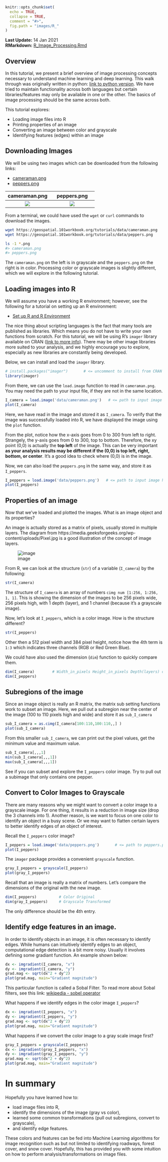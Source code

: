 ```r
knitr::opts_chunk$set(
  echo = TRUE,
  collapse = TRUE,
  comment = "#>",
  fig.path = "images/R_"
)
```

<!-- Ignore this, skip to Overview
---
title: Image Processing Fundamentals
layout: single
author: Jennifer Chang
author_profile: true
header:
  overlay_color: "444444"
  overlay_image: /assets/images/margaret-weir-GZyjbLNOaFg-unsplash_dark.jpg
---
-->

**Last Update:** 14 Jan 2021 <br />
**RMarkdown:** [R_Image_Processing.Rmd](https://geospatial.101workbook.org/tutorials/R_Image_Processing.Rmd)

## Overview

In this tutorial, we present a brief overview of image processing concepts necessary to understand machine learning and deep learning. This walk through was originally  written in python: [link to python version](https://geospatial.101workbook.org/Workshops/Tutorial1_Image_Processing_Essentials_Boucheron.html). We have tried to maintain functionality across both languages but certain libraries/features may only be available in one or the other. The basics of image processing should be the same across both.

This tutorial explores:

* Loading image files into R
* Printing properties of an image
* Converting an image between color and grayscale
* Identifying features (edges) within an image

## Downloading Images

<!-- TODO: replace these with landsat images. This should be a geospatial tutorial. --> 

We will be using two images which can be downloaded from the following links:

* [cameraman.png](https://geospatial.101workbook.org/Workshops/Tutorial1_Image_Processing_Essentials_Boucheron.html)
* [peppers.png]()

cameraman.png|peppers.png            
:-------------------------:|:-------------------------:
<img src="https://geospatial.101workbook.org/tutorials/data/cameraman.png">   | <img src="https://geospatial.101workbook.org/tutorials/data/peppers.png">

From a terminal, we could have used the `wget` or `curl` commands to download the images.

```bash
wget https://geospatial.101workbook.org/tutorials/data/cameraman.png
wget https://geospatial.101workbook.org/tutorials/data/peppers.png

ls -1 *.png
#> cameraman.png
#> peppers.png
```

The `cameraman.png` on the left is in grayscale and the `peppers.png` on the right is in color. Processing color or grayscale images is slightly different, which we will explore in the following tutorial.

## Loading images into R

We will assume you have a working R environment; however, see the following for a tutorial on setting up an R environment:

* [Set up R and R Environment](https://bioinformaticsworkbook.org/dataWrangling/R/r-setup.html#gsc.tab=0)

The nice thing about scripting languages is the fact that many tools are published as libraries. Which means you do not have to write your own functions from scratch. 
For this tutorial, we will be using R's `imager` library available on CRAN ([link to more info](http://dahtah.github.io/imager/)). There may be other image libraries more suited to your analysis, and we highly encourage you to explore, especially as new libraries are constantly being developed. 

Below, we can install and load the `imager` library.

```r
# install.packages("imager")       # <= uncomment to install from CRAN
library(imager)
```

From there, we can use the `load.image` function to read in `cameraman.png`. You may need the path to your input file, if they are not in the same location.

```r
I_camera = load.image('data/cameraman.png')   # <= path to input image here
plot(I_camera)
```

Here, we have read in the image and stored it as `I_camera`. To verify that the image was successfully loaded into R, we have displayed the image using the `plot` function.

From the plot, notice how the x-axis goes from 0 to 300 from left to right. Strangely, the y-axis goes from 0 to 300, top to bottom. Therefore, the xy point (0,0) is actually the **top left** of the image. This can be very important **as your analysis results may be different if the (0,0) is top left, right, bottom, or center**. It's a good idea to check where (0,0) is in the image.

Now, we can also load the `peppers.png` in the same way, and store it as  `I_peppers`.

```r
I_peppers = load.image('data/peppers.png')   # <= path to input image here
plot(I_peppers)
```

## Properties of an image

Now that we've loaded and plotted the images. What is an image object and its properties? 

An image is actually stored as a matrix of pixels, usually stored in multiple layers. The diagram from https://media.geeksforgeeks.org/wp-content/uploads/Pixel.jpg is a good illustration of the concept of image layers.

![image](https://media.geeksforgeeks.org/wp-content/uploads/Pixel.jpg)

From R, we can look at the structure (`str`) of a variable (`I_camera`) by the following:

```r
str(I_camera)
```

The structure of `I_camera` is an array of numbers `cimg num [1:256, 1:256, 1, 1]`. This is showing the dimension of the images to be 256 pixels wide, 256 pixels high, with 1 depth (layer), and 1 channel (because it's a grayscale image).

Now, let's look at `I_peppers`, which is a color image. How is the structure different?

```r
str(I_peppers)
```

Other then a 512 pixel width and 384 pixel height, notice how the 4th term is `1:3`
 which indicates three channels (RGB or Red Green Blue).

We could have also used the dimension (`dim`) function to quickly compare them.

```r
dim(I_camera)        # Width_in_pixels Height_in_pixels Depth(layers) color(1=grayscale, 3=RGB)
dim(I_peppers)
```

## Subregions of the image

Since an image object is really an R matrix, the matrix sub setting functions work to subset an image. Here, we pull out a subregion near the center of the image (100 to 110 pixels high and wide) and store it as `sub_I_camera`

```r
sub_I_camera = as.cimg(I_camera[100:110,100:110,,] )
plot(sub_I_camera)
```

From this smaller `sub_I_camera`, we can print out the pixel values, get the minimum value and maximum value. 

```r
sub_I_camera[,,,1]
min(sub_I_camera[,,,1])
max(sub_I_camera[,,,1])
```

See if you can subset and explore the `I_peppers` color image. Try to pull out a subimage that only contains one pepper. 


## Convert to Color Images to Grayscale

There are many reasons why we might want to convert a color image to a grayscale image. For one thing, it results in a reduction in image size (drop the 3 channels into 1). Another reason, is we want to focus on one color to identify an object in a busy scene. Or we may want to flatten certain layers to better identify edges of an object of interest.

Recall the `I_peppers` color image?

```r
I_peppers = load.image('data/peppers.png')       # <= path to peppers.png
plot(I_peppers)
```

The `imager` package provides a convenient `grayscale` function. 

```r
gray_I_peppers = grayscale(I_peppers)
plot(gray_I_peppers)
```

Recall that an image is really a matrix of numbers. Let's compare the dimensions of the original with the new image.

```r
dim(I_peppers)          # Color Original
dim(gray_I_peppers)     # Grayscale Transformed
```

The only difference should be the 4th entry.

## Identify edge features in an image.

In order to identify objects in an image, it is often necessary to identify edges. While humans can intuitively identify edges to an object, computational edge detection is a bit more noisy. Usually it involves defining some gradiant function. An example shown below:

```r
dx <- imgradient(I_camera, "x")
dy <- imgradient(I_camera, "y")
grad.mag <- sqrt(dx^2 + dy^2)
plot(grad.mag, main="Gradient magnitude")
```

This particular function is called a Sobal Filter. To read more about Sobal filters, see this link: [wikipedia - sobel operator](https://en.wikipedia.org/wiki/Sobel_operator)

What happens if we identify edges in the color image `I_peppers`?

```r
dx <- imgradient(I_peppers, "x")
dy <- imgradient(I_peppers, "y")
grad.mag <- sqrt(dx^2 + dy^2)
plot(grad.mag, main="Gradient magnitude")
```

What happens if we convert the color image to a gray scale image first?

```r
gray_I_peppers = grayscale(I_peppers)
dx <- imgradient(gray_I_peppers, "x")
dy <- imgradient(gray_I_peppers, "y")
grad.mag <- sqrt(dx^2 + dy^2)
plot(grad.mag, main="Gradient magnitude")
```

# In summary

Hopefully you have learned how to:

* load image files into R, 
* identify the dimensions of the image (gray vs color), 
* learned some common transformations (pull out subregions, convert to grayscale),
* and identify edge features. 

These colors and features can be fed into Machine Learning algorithms for image recognition such as but not limited to identifying roadways, forest cover, and snow cover. Hopefully, this has provided you with some intuition on how to perform analysis/transformations on image files.